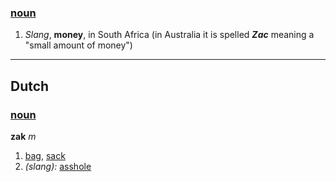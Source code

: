===[[noun]]===
#''Slang'', '''money''', in South Africa (in Australia it is spelled ''' ''Zac'' ''' meaning a "small amount of money")
----
==Dutch==
===[[noun]]===

'''zak''' ''m''
#[[bag]], [[sack]]
#''(slang):'' [[asshole]]